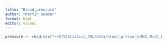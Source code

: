 ```yaml
---
title: "Blood_pressure"
author: "Martin Summer"
format: html
editor: visual
---
```


```r
pressure <- read.csv("~/R/Statistics_JWL/data/blood_pressure/NCD_RisC_Lancet_2016_BP_age_standardised_world.csv", stringsAsFactors = F)
```

